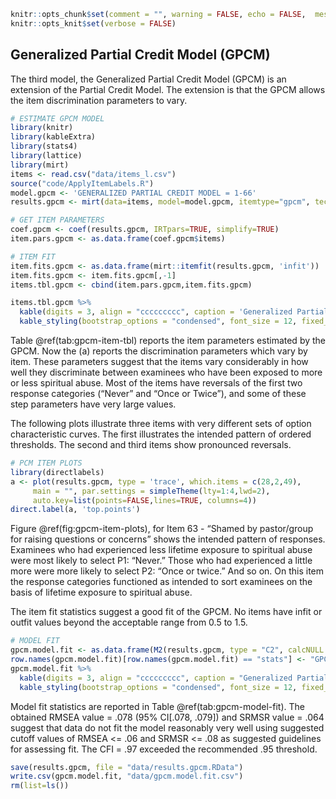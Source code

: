 
```r
knitr::opts_chunk$set(comment = "", warning = FALSE, echo = FALSE,  message = FALSE, tidy.opts=list(width.cutoff=60), tidy = TRUE)
knitr::opts_knit$set(verbose = FALSE)
```

## Generalized Partial Credit Model (GPCM)

The third model, the Generalized Partial Credit Model (GPCM) is an extension of the Partial Credit Model. The extension is that the GPCM allows the item discrimination parameters to vary.

```r
# ESTIMATE GPCM MODEL
library(knitr)
library(kableExtra)
library(stats4)
library(lattice)
library(mirt)
items <- read.csv("data/items_l.csv")
source("code/ApplyItemLabels.R")
model.gpcm <- 'GENERALIZED PARTIAL CREDIT MODEL = 1-66'
results.gpcm <- mirt(data=items, model=model.gpcm, itemtype="gpcm", technical = list(NCYCLES = 10000), verbose=FALSE) # estimate model
```

```r
# GET ITEM PARAMETERS
coef.gpcm <- coef(results.gpcm, IRTpars=TRUE, simplify=TRUE)
item.pars.gpcm <- as.data.frame(coef.gpcm$items)

# ITEM FIT
item.fits.gpcm <- as.data.frame(mirt::itemfit(results.gpcm, 'infit'))
item.fits.gpcm <- item.fits.gpcm[,-1]
items.tbl.gpcm <- cbind(item.pars.gpcm,item.fits.gpcm)
```

```r
items.tbl.gpcm %>%
  kable(digits = 3, align = "ccccccccc", caption = 'Generalized Partial Credit Model Item Parameters and Fit Statistics') %>%
  kable_styling(bootstrap_options = "condensed", font_size = 12, fixed_thead = T)
```

Table \@ref(tab:gpcm-item-tbl) reports the item parameters estimated by the GPCM. Now the (a) reports the discrimination parameters which vary by item. These parameters suggest that the items vary considerably in how well they discriminate between examinees who have been exposed to more or less spiritual abuse. Most of the items have reversals of the first two response categories ("Never" and "Once or Twice"), and some of these step parameters have very large values.

The following plots illustrate three items with very different sets of option characteristic curves. The first illustrates the intended pattern of ordered thresholds. The second and third items show pronounced reversals. 

```r
# PCM ITEM PLOTS
library(directlabels)
a <- plot(results.gpcm, type = 'trace', which.items = c(28,2,49),
     main = "", par.settings = simpleTheme(lty=1:4,lwd=2),
     auto.key=list(points=FALSE,lines=TRUE, columns=4))
direct.label(a, 'top.points')
```

Figure \@ref(fig:gpcm-item-plots), for Item 63 - "Shamed by pastor/group for raising questions or concerns" shows the intended pattern of responses. Examinees who had experienced less lifetime exposure to spiritual abuse were most likely to select P1: "Never." Those who had experienced a little more were more likely to select P2: "Once or twice." And so on. On this item the response categories functioned as intended to sort examinees on the basis of lifetime exposure to spiritual abuse.

The item fit statistics suggest a good fit of the GPCM. No items have infit or outfit values beyond the acceptable range from 0.5 to 1.5.

```r
# MODEL FIT
gpcm.model.fit <- as.data.frame(M2(results.gpcm, type = "C2", calcNULL = FALSE))
row.names(gpcm.model.fit)[row.names(gpcm.model.fit) == "stats"] <- "GPCM"
gpcm.model.fit %>%
  kable(digits = 3, align = "ccccccccc", caption = "Generalized Partial Credit Model Fit") %>%
  kable_styling(bootstrap_options = "condensed", font_size = 12, fixed_thead = T)
```

Model fit statistics are reported in Table \@ref(tab:gpcm-model-fit). The obtained RMSEA value = .078 (95% CI[.078, .079]) and SRMSR value = .064 suggest that data do not fit the model reasonably very well using suggested cutoff values of RMSEA <= .06 and SRMSR <= .08 as suggested guidelines for assessing fit. The CFI = .97 exceeded the recommended .95 threshold.

```r
save(results.gpcm, file = "data/results.gpcm.RData")
write.csv(gpcm.model.fit, "data/gpcm.model.fit.csv")
rm(list=ls())
```